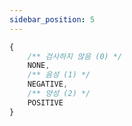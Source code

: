 ```yaml
---
sidebar_position: 5
---
```


```ts
{
    /** 검사하지 않음 (0) */
    NONE,
    /** 음성 (1) */
    NEGATIVE,
    /** 양성 (2) */
    POSITIVE
}
```
